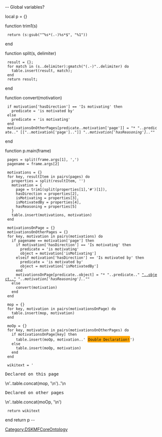 -- Global variables?

local p = {}

function trim1(s)
  return (s:gsub("^%s*(.-)%s*$", "%1"))
end

function split(s, delimiter)
  result = {};
  for match in (s..delimiter):gmatch("(.-)"..delimiter) do
    table.insert(result, match);
  end
  return result;
end

function convert(motivation)
  if motivation['hasDirection'] == 'Is motivating' then
    predicate = 'is motivated by'
  else
    predicate = 'is motivating'
  end
  motivationsOnOtherPages[predicate..motivation['page']] = "* "..predicate.." [["..motivation['page'].."]] ''"..motivation['hasReasoning'].."''"
end

function p.main(frame)

  pages = split(frame.args[1], ',')
  pagename = frame.args[2]

  motivations = {}
  for key, resultItem in pairs(pages) do
    properties = split(resultItem, '<PROP>')
    motivation = {
      page = trim1(split(properties[1],'#')[1]),
      hasDirection = properties[2],
      isMotivating = properties[3],
      isMotivatedBy = properties[4],
      hasReasoning = properties[5]
    }
    table.insert(motivations, motivation)
  end

  motivationsOnPage = {}
  motivationsOnOtherPages = {}
  for key, motivation in pairs(motivations) do
    if pagename == motivation['page'] then
      if motivation['hasDirection'] == 'Is motivating' then
        predicate = 'is motivating'
        object = motivation['isMotivating']
      elseif motivation['hasDirection'] == 'Is motivated by' then
        predicate = 'is motivated by'
        object = motivation['isMotivatedBy']
      end
      motivationsOnPage[predicate..object] = "* "..predicate.." [["..object.."]] ''"..motivation['hasReasoning'].."''"
    else
      convert(motivation)
    end
  end

  mop = {}
  for key, motivation in pairs(motivationsOnPage) do
    table.insert(mop, motivation)
  end

  moOp = {}
  for key, motivation in pairs(motivationsOnOtherPages) do
    if motivationsOnPage[key] then
      table.insert(moOp, motivation..' <span style="background-color:orange; padding:2px;border-radius:2px;">Double Declaration!</span>')
    else
      table.insert(moOp, motivation)
    end
  end

  wikitext = '<div style="font-family:monospace;">Declared on this page</div>\n'..table.concat(mop, '\n')..'\n<div style="font-family:monospace;">Declared on other pages</div>\n'..table.concat(moOp, '\n')

  return wikitext
end
return p
--[[Category:DSKMFCoreOntology]]
